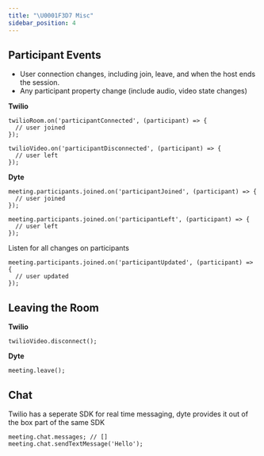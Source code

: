 ```yaml
---
title: "\U0001F3D7️ Misc"
sidebar_position: 4
---
```


## Participant Events

- User connection changes, including join, leave, and when the host ends the session.
- Any participant property change (include audio, video state changes)

**Twilio**

```tsx
twilioRoom.on('participantConnected', (participant) => {
  // user joined
});

twilioVideo.on('participantDisconnected', (participant) => {
  // user left
});
```

**Dyte**

```tsx
meeting.participants.joined.on('participantJoined', (participant) => {
  // user joined
});

meeting.participants.joined.on('participantLeft', (participant) => {
  // user left
});
```

Listen for all changes on participants

```tsx
meeting.participants.joined.on('participantUpdated', (participant) => {
  // user updated
});
```

## Leaving the Room

**Twilio**

```tsx
twilioVideo.disconnect();
```

**Dyte**

```tsx
meeting.leave();
```

## Chat

Twilio has a seperate SDK for real time messaging, dyte provides it out of the box part of the same SDK

```tsx
meeting.chat.messages; // []
meeting.chat.sendTextMessage('Hello');
```

<head>
  <title>🏗️ Misc Guide</title>
</head>
